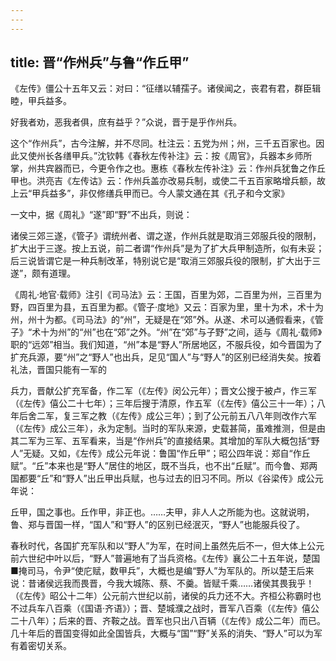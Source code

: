 ```yaml
---
---
---
```

title: 晋“作州兵”与鲁“作丘甲”
---



《左传》僵公十五年又云：对曰：“征缮以辅孺子。诸侯闻之，丧君有君，群臣辑睦，甲兵益多。

好我者劝，恶我者俱，庶有益乎？”众说，晋于是乎作州兵。

这个“作州兵”，古今注解，并不尽同。杜注云：五党为州；州，三千五百家也。因此又使州长各缮甲兵。”沈钦韩《春秋左传补注》云：按《周官》，兵器本乡师所掌，州共宾器而已，今更令作之也。惠栋《春秋左传补注》云：作州兵犹鲁之作丘甲也。洪亮吉《左传诂》云：作州兵盖亦改易兵制，或使二千五百家略增兵额，故上云“甲兵益多”，非仅修缮兵甲而已。今人蒙文通在其《孔子和今文家》

一文中，据《周礼》“遂”即“野”不出兵，则说：

诸侯三郊三遂，《管子》谓统州者、谓之遂，作州兵就是取消三郊服兵役的限制，扩大出于三遂。按上五说，前二者谓“作州兵”是为了扩大兵甲制造所，似有未妥；后三说皆谓它是一种兵制改革，特别说它是“取消三郊服兵役的限制，扩大出于三遂”，颇有道理。

《周礼·地官·载师》注引《司马法》云：王国，百里为郊，二百里为州，三百里为野，四百里为县，五百里为都。《管子·度地》又云：百家为里，里十为术，术十为州，州十为都。《司马法》的“州”，无疑是在“郊”外。从遂、术可以通假看来，《管子》“术十为州”的“州”也在“郊”之外。“州”在“郊”与子野”之间，适与《周礼·载师》职的“远郊”相当。我们知道，“州”本是“野人”所居地区，不服兵役，如今晋国为了扩充兵源，要“州”之“野人”也出兵，足见“国人”与“野人”的区别已经消失矣。按着礼法，晋国只能有一军的

兵力，晋献公扩充军备，作二军（《左传》闵公元年）；晋文公搜于被卢，作三军（《左传》僖公二十七年）；三年后搜于清原，作五军（《左传》僖公三十一年）；八年后舍二军，复三军之教（《左传》成公三年）；到了公元前五八八年则改作六军（《左传》成公三年），永为定制。当时的军队来源，史载甚简，虽难推测，但是由其二军为三军、五军看来，当是“作州兵”的直接结果。其增加的军队大概包括“野人”无疑。又如，《左传》成公元年说：鲁国“作丘甲”；昭公四年说：郑自“作丘赋”。“丘”本来也是“野人”居住的地区，既不当兵，也不出“丘赋”。而今鲁、郑两国都要“丘”和“野人”出丘甲出兵赋，也与过去的旧习不同。所以《谷梁传》成公元年说：

丘甲，国之事也。丘作甲，非正也。……夫甲，非人人之所能为也。这就说明，鲁、郑与晋国一样，“国人”和“野人”的区别已经泯灭，“野人”也能服兵役了。

春秋时代，各国扩充军队和以“野人”为军，在时间上虽然先后不一，但大体上公元前六世纪中叶以后，“野人”普遍地有了当兵资格。《左传》襄公二十五年说，楚国■掩司马，令尹“使庀赋，数甲兵”，大概也是编“野人”为军队的。所以楚王后来说：昔诸侯远我而畏晋，今我大城陈、蔡、不羹。皆赋千乘……诸侯其畏我乎！（《左传》昭公十二年）公元前六世纪以前，诸侯的兵力还不大。齐桓公称霸时也不过兵车八百乘（《国语·齐语》）；晋、楚城濮之战时，晋军八百乘（《左传》僖公二十八年）；后来的晋、齐鞍之战。晋军也只出八百辆（《左传》成公二年）而已。几十年后的晋国变得如此全国皆兵，大概与“国”“野”关系的消失、“野人”可以为军有着密切关系。